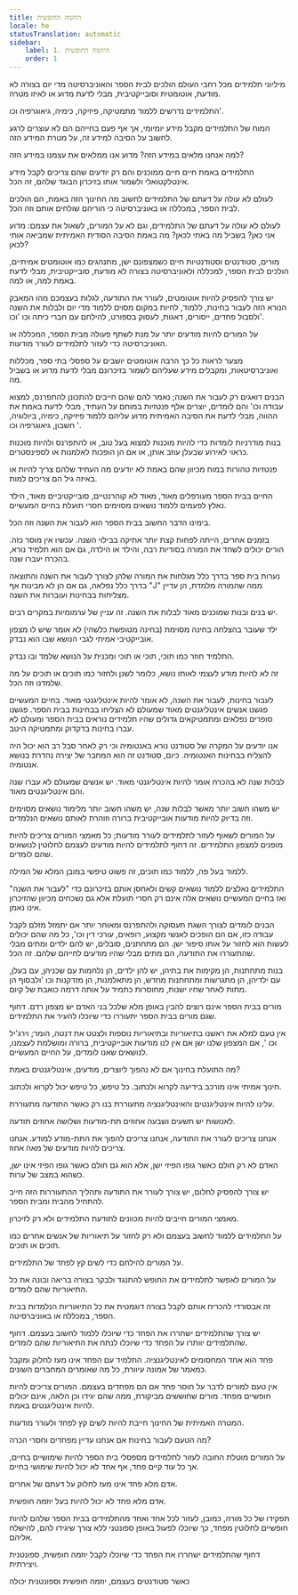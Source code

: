 ```yaml
---
title: היוזמה החופשית
locale: he
statusTranslation: automatic
sidebar:
    label: 1. היוזמה החופשית
    order: 1
---
```

מיליוני תלמידים מכל רחבי העולם הולכים לבית הספר והאוניברסיטה מדי יום בצורה לא מודעת, אוטומטית וסובייקטיבית, מבלי לדעת מדוע או לאיזו מטרה.

התלמידים נדרשים ללמוד מתמטיקה, פיזיקה, כימיה, גיאוגרפיה וכו'.

המוח של התלמידים מקבל מידע יומיומי, אך אף פעם בחייהם הם לא עוצרים לרגע לחשוב על הסיבה למידע זה, על מטרת המידע הזה.

למה אנחנו מלאים במידע הזה? מדוע אנו ממלאים את עצמנו במידע הזה?

התלמידים באמת חיים חיים ממוכנים והם רק יודעים שהם צריכים לקבל מידע אינטלקטואלי ולשמור אותו בזיכרון הבוגד שלהם, זה הכל.

לעולם לא עולה על דעתם של התלמידים לחשוב מה החינוך הזה באמת, הם הולכים לבית הספר, במכללה או באוניברסיטה כי הוריהם שולחים אותם וזה הכל.

לעולם לא עולה על דעתם של התלמידים, וגם לא על המורים, לשאול את עצמם: מדוע אני כאן? בשביל מה באתי לכאן? מה באמת הסיבה הסודית האמיתית שמביאה אותי לכאן?

מורים, סטודנטים וסטודנטיות חיים כשמצפונם ישן, מתנהגים כמו אוטומטים אמיתיים, הולכים לבית הספר, למכללה ולאוניברסיטה בצורה לא מודעת, סובייקטיבית, מבלי לדעת באמת למה, או למה.

יש צורך להפסיק להיות אוטומטים, לעורר את התודעה, לגלות בעצמכם מהו המאבק הנורא הזה לעבור בחינות, ללמוד, לחיות במקום מסוים ללמוד מדי יום ולבלות את השנה ולסבול פחדים, ייסורים, דאגות, לעסוק בספורט, להילחם עם חברי כיתה וכו 'וכו'.

על המורים להיות מודעים יותר על מנת לשתף פעולה מבית הספר, המכללה או האוניברסיטה כדי לעזור לתלמידים לעורר מודעות.

מצער לראות כל כך הרבה אוטומטים יושבים על ספסלי בתי ספר, מכללות ואוניברסיטאות, ומקבלים מידע שעליהם לשמור בזיכרונם מבלי לדעת מדוע או בשביל מה.

הבנים דואגים רק לעבור את השנה; נאמר להם שהם חייבים להתכונן להתפרנס, למצוא עבודה וכו' והם לומדים, יוצרים אלף פנטזיות במוחם על העתיד, מבלי לדעת באמת את ההווה, מבלי לדעת את הסיבה האמיתית מדוע עליהם ללמוד פיזיקה, כימיה, ביולוגיה, חשבון, גיאוגרפיה וכו '.

בנות מודרניות לומדות כדי להיות מוכנות למצוא בעל טוב, או להתפרנס ולהיות מוכנות כראוי לאירוע שבעלן עוזב אותן, או אם הן הופכות לאלמנות או לספינסטרים.

פנטזיות טהורות במוח מכיוון שהם באמת לא יודעים מה העתיד שלהם צריך להיות או באיזה גיל הם צריכים למות.

החיים בבית הספר מעורפלים מאוד, מאוד לא קוהרנטיים, סובייקטיביים מאוד, הילד נאלץ לפעמים ללמוד נושאים מסוימים חסרי תועלת בחיים המעשיים.

בימינו הדבר החשוב בבית הספר הוא לעבור את השנה וזה הכל.

בזמנים אחרים, הייתה לפחות קצת יותר אתיקה בבילוי השנה. עכשיו אין מוסר כזה. הורים יכולים לשחד את המורה בסודיות רבה, והילד או הילדה, גם אם הוא תלמיד נורא, בהכרח יעברו שנה.

נערות בית ספר בדרך כלל מגלחות את המורה שלהן לצורך לעבור את השנה והתוצאה בדרך כלל נפלאה, גם אם הן לא מבינות אף "J" ממה שהמורה מלמדת, הן עדיין מצליחות בבחינות ועוברות את השנה.

יש בנים ובנות שמוכנים מאוד לבלות את השנה. זה עניין של ערמומיות במקרים רבים.

ילד שעובר בהצלחה בחינה מסוימת (בחינה מטופשת כלשהי) לא אומר שיש לו מצפון אובייקטיבי אמיתי לגבי הנושא שבו הוא נבדק.

התלמיד חוזר כמו תוכי, תוכי או תוכי ומכנית על הנושא שלמד ובו נבדק.

זה לא להיות מודע לעצמי לאותו נושא, כלומר לשנן ולחזור כמו תוכים או תוכים על מה שלמדנו וזה הכל.

לעבור בחינות, לעבור את השנה, לא אומר להיות אינטליגנטי מאוד. בחיים המעשיים פגשנו אנשים אינטליגנטים מאוד שמעולם לא הצליחו בבחינות בבית הספר. פגשנו סופרים נפלאים ומתמטיקאים גדולים שהיו תלמידים נוראים בבית הספר ומעולם לא עברו בחינות בדקדוק ומתמטיקה היטב.

אנו יודעים על המקרה של סטודנט נורא באנטומיה וכי רק לאחר סבל רב הוא יכול היה להצליח בבחינות האנטומיה. כיום, סטודנט זה הוא המחבר של יצירה נהדרת בנושא אנטומיה.

לבלות שנה לא בהכרח אומר להיות אינטליגנטי מאוד. יש אנשים שמעולם לא עברו שנה והם אינטליגנטים מאוד.

יש משהו חשוב יותר מאשר לבלות שנה, יש משהו חשוב יותר מלימוד נושאים מסוימים וזה בדיוק להיות מודעות אובייקטיבית ברורה וזוהרת לאותם נושאים הנלמדים.

על המורים לשאוף לעזור לתלמידים לעורר מודעות; כל מאמצי המורים צריכים להיות מופנים למצפון התלמידים. זה דחוף לתלמידים להיות מודעים לעצמם לחלוטין לנושאים שהם לומדים.

ללמוד בעל פה, ללמוד כמו תוכים, זה פשוט טיפשי במובן המלא של המילה.

התלמידים נאלצים ללמוד נושאים קשים ולאחסן אותם בזיכרונם כדי "לעבור את השנה" ואז בחיים המעשיים נושאים אלה אינם רק חסרי תועלת אלא גם נשכחים מכיוון שהזיכרון אינו נאמן.

הבנים לומדים לצורך השגת תעסוקה ולהתפרנס ומאוחר יותר אם יתמזל מזלם לקבל עבודה כזו, אם הם הופכים לאנשי מקצוע, רופאים, עורכי דין וכו', כל מה שהם יכולים לעשות הוא לחזור על אותו סיפור ישן. הם מתחתנים, סובלים, יש להם ילדים ומתים מבלי שהתעוררו את התודעה, הם מתים מבלי שהיו מודעים לחייהם שלהם. זה הכל.

בנות מתחתנות, הן מקימות את בתיהן, יש להן ילדים, הן נלחמות עם שכניהן, עם בעלן, עם ילדיהן, הן מתגרשות ומתחתנות מחדש, הן מתאלמנות, הן מזדקנות וכו 'ולבסוף הן מתות לאחר שחיו ישנות, מחוסרות כתמיד על אותה דרמה כואבת של קיום.

מורים בבית הספר אינם רוצים להבין באופן מלא שלכל בני האדם יש מצפון רדם. דחוף שגם מורים בבית הספר יתעוררו כדי שיוכלו להעיר את התלמידים.

אין טעם למלא את ראשנו בתיאוריות ובתיאוריות נוספות ולצטט את דנטה, הומר; וירג'יל וכו ', אם המצפון שלנו ישן אם אין לנו מודעות אובייקטיבית, ברורה ומושלמת לעצמנו, לנושאים שאנו לומדים, על החיים המעשיים.

מה התועלת בחינוך אם לא נהפוך ליוצרים, מודעים, אינטליגנטים באמת?

חינוך אמיתי אינו מורכב בידיעה לקרוא ולכתוב. כל טיפש, כל טיפש יכול לקרוא ולכתוב.

עלינו להיות אינטליגנטים והאינטליגנציה מתעוררת בנו רק כאשר התודעה מתעוררת.

לאנושות יש תשעים ושבעה אחוזים תת-מודעות ושלושה אחוזים תודעה.

אנחנו צריכים לעורר את התודעה, אנחנו צריכים להפוך את התת-מודע למודע. אנחנו צריכים להיות מודעים של מאה אחוז.

האדם לא רק חולם כאשר גופו הפיזי ישן, אלא הוא גם חולם כאשר גופו הפיזי אינו ישן, כשהוא במצב של ערות.

יש צורך להפסיק לחלום, יש צורך לעורר את התודעה ותהליך ההתעוררות הזה חייב להתחיל מהבית ומבית הספר.

מאמצי המורים חייבים להיות מכוונים לתודעת התלמידים ולא רק לזיכרון.

על התלמידים ללמוד לחשוב בעצמם ולא רק לחזור על תיאוריות של אנשים אחרים כמו תוכים או תוכים.

על המורים להילחם כדי לשים קץ לפחד של התלמידים.

על המורים לאפשר לתלמידים את החופש להתנגד ולבקר בצורה בריאה ובונה את כל התיאוריות שהם לומדים.

זה אבסורדי להכריח אותם לקבל בצורה דוגמטית את כל התיאוריות הנלמדות בבית הספר, במכללה או באוניברסיטה.

יש צורך שהתלמידים ישחררו את הפחד כדי שיוכלו ללמוד לחשוב בעצמם. דחוף שהתלמידים יוותרו על הפחד כדי שיוכלו לנתח את התיאוריות שהם לומדים.

פחד הוא אחד המחסומים לאינטליגנציה. התלמיד עם הפחד אינו מעז לחלוק ומקבל כמאמר של אמונה עיוורת, כל מה שאומרים המחברים השונים.

אין טעם למורים לדבר על חוסר פחד אם הם מפחדים בעצמם. המורים צריכים להיות חופשיים מפחד. מורים שחוששים מביקורת, ממה שהם יגידו וכן הלאה, אינם יכולים להיות אינטליגנטים באמת.

המטרה האמיתית של החינוך חייבת להיות לשים קץ לפחד ולעורר מודעות.

מה הטעם לעבור בחינות אם אנחנו עדיין מפחדים וחסרי הכרה?

על המורים מוטלת החובה לעזור לתלמידים מספסלי בית הספר להיות שימושיים בחיים, אך כל עוד קיים פחד, אף אחד לא יכול להיות שימושי בחיים.

אדם מלא פחד אינו מעז לחלוק על דעתם של אחרים.

אדם מלא פחד לא יכול להיות בעל יוזמה חופשית.

תפקידו של כל מורה, כמובן, לעזור לכל אחד ואחד מהתלמידים בבית הספר שלהם להיות חופשיים לחלוטין מפחד, כך שיוכלו לפעול באופן ספונטני ללא צורך שיגידו להם, להישלח אליהם.

דחוף שהתלמידים ישחררו את הפחד כדי שיוכלו לקבל יוזמה חופשית, ספונטנית ויצירתית.

כאשר סטודנטים בעצמם, יוזמה חופשית וספונטנית יכולה
